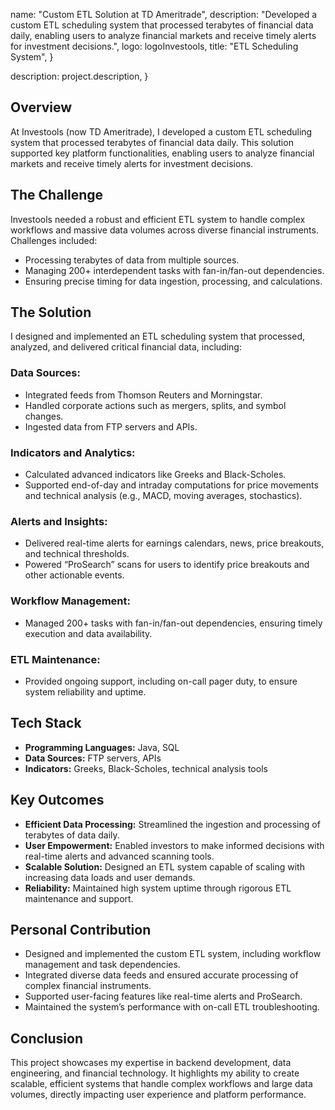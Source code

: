 
  name: "Custom ETL Solution at TD Ameritrade",
  description: "Developed a custom ETL scheduling system that processed terabytes of financial data daily, enabling users to analyze financial markets and receive timely alerts for investment decisions.",
  logo: logoInvestools,
  title: "ETL Scheduling System",
}

  description: project.description,
}


## Overview

At Investools (now TD Ameritrade), I developed a custom ETL scheduling system that processed terabytes of financial data daily. This solution supported key platform functionalities, enabling users to analyze financial markets and receive timely alerts for investment decisions.

## The Challenge

Investools needed a robust and efficient ETL system to handle complex workflows and massive data volumes across diverse financial instruments. Challenges included:
- Processing terabytes of data from multiple sources.
- Managing 200+ interdependent tasks with fan-in/fan-out dependencies.
- Ensuring precise timing for data ingestion, processing, and calculations.

## The Solution

I designed and implemented an ETL scheduling system that processed, analyzed, and delivered critical financial data, including:

### Data Sources:
- Integrated feeds from Thomson Reuters and Morningstar.
- Handled corporate actions such as mergers, splits, and symbol changes.
- Ingested data from FTP servers and APIs.

### Indicators and Analytics:
- Calculated advanced indicators like Greeks and Black-Scholes.
- Supported end-of-day and intraday computations for price movements and technical analysis (e.g., MACD, moving averages, stochastics).

### Alerts and Insights:
- Delivered real-time alerts for earnings calendars, news, price breakouts, and technical thresholds.
- Powered “ProSearch” scans for users to identify price breakouts and other actionable events.

### Workflow Management:
- Managed 200+ tasks with fan-in/fan-out dependencies, ensuring timely execution and data availability.

### ETL Maintenance:
- Provided ongoing support, including on-call pager duty, to ensure system reliability and uptime.

## Tech Stack
- **Programming Languages:** Java, SQL
- **Data Sources:** FTP servers, APIs
- **Indicators:** Greeks, Black-Scholes, technical analysis tools

## Key Outcomes
- **Efficient Data Processing:** Streamlined the ingestion and processing of terabytes of data daily.
- **User Empowerment:** Enabled investors to make informed decisions with real-time alerts and advanced scanning tools.
- **Scalable Solution:** Designed an ETL system capable of scaling with increasing data loads and user demands.
- **Reliability:** Maintained high system uptime through rigorous ETL maintenance and support.

## Personal Contribution
- Designed and implemented the custom ETL system, including workflow management and task dependencies.
- Integrated diverse data feeds and ensured accurate processing of complex financial instruments.
- Supported user-facing features like real-time alerts and ProSearch.
- Maintained the system’s performance with on-call ETL troubleshooting.

## Conclusion
This project showcases my expertise in backend development, data engineering, and financial technology. It highlights my ability to create scalable, efficient systems that handle complex workflows and large data volumes, directly impacting user experience and platform performance. 